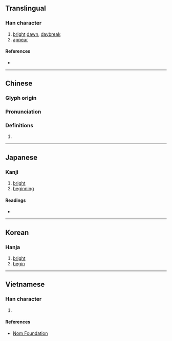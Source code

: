 {{character info/new}}
==Translingual==

===Han character===
{{Han char|rn=72|rad=日|as=04|sn=8|four=60027|canj=AYHS|ids=⿰日方}}

# [[bright]] [[dawn]], [[daybreak]]
# [[appear]]

====References====
* {{Han ref|kx=0491.040|dkj=13796|dj=0852.120|hdz=21496.020|uh=6609|ud=26121|bh=CCC4|bd=52420}}

----

==Chinese==
{{zh-forms}}

===Glyph origin===
{{Han etym}}

===Pronunciation===
{{zh-pron
|m=fǎng
|c=fong2
|mn=
|mc=y
|oc=y
|cat=
}}

===Definitions===
{{zh-hanzi}}

# {{rfdef|zh}}

----

==Japanese==

===Kanji===
{{ja-kanji|grade=|rs=日04}}

# [[bright]]
# [[beginning]]

====Readings====
* {{ja-readings|on=[[ほう]] (hō)|kun=[[あきらか]] (akiraka), [[はじめ]] (hajime)}}

----

==Korean==

===Hanja===
{{ko-hanja|hangeul=방|eumhun=|rv=bang|mr=pang|y=pang}}

# [[bright]]
# [[begin]]

----

==Vietnamese==

===Han character===
{{vi-hantu|rs=日04|phưởng}}

# {{defn|lang=vi|sort=日04}}

====References====
* [http://nomfoundation.org/common/nom_details.php?codepoint=6609 Nom Foundation]